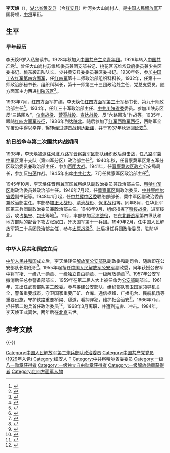 {{noteTA
|1=zh-hans:蒋介石;zh-hk:蒋介石;zh-tw:蒋中正;
|2=zh-hans:斯大林;zh-hk:史太林;zh-tw:史達林;
|3=zh-cn:朝鲜战争; zh-sg:韩战; zh-tw:韓戰; zh-hk:韓戰;}}
{{模板:中国人民解放军将领
| name = 李天焕
| image name = Li Tianhuan.jpg
| image_size = 200
| job = [[中国人民解放军|中国人民解放军]]首任[[中国人民解放军第二炮兵部队|第二炮兵部队政治委员]]
| job2 = 
| period = 1966年7月 - 1968年3月
| birthname = 
| other_names = 
| foreign_names =
| english_names =
| Sex = 男
| date of birth = 1912年10月24日
| place of birth = {{ROC-1912}}[[湖北省|湖北省]][[黄安县_(明朝)|黄安县]]
| date of death =  {{death date and age|1986|5|19|1912|10|24}}
| place of death = {{PRC}}[[北京市|北京市]]
| nationality = {{PRC}}
| residence = 
| languages = 
| height = 
| weight = 
| party = {{CPC}}
| rank = [[中将|中将]]
| spouse = 林熙
| relatives = 
| educate = 
*[[中国人民抗日军政大学|中国人民抗日军政大学]]
| past = 
| work =
*《气壮山河》
| award = 
*[[中华人民共和国|中华人民共和国]]一级[[八一勋章_(1955年)|八一勋章]]（1955年）
*[[中华人民共和国|中华人民共和国]]一级[[独立自由勋章|独立自由勋章]]（1955年）
*[[中华人民共和国|中华人民共和国]]一级[[解放勋章|解放勋章]]（1955年）
| rankrecord= 
*1955年被授予[[中将|公安军中将]]军衔
*1957年改为[[中将|中将]]军衔
}}
'''李天焕'''（{{bd|1912年|10月24日|1986年|5月19日|catIdx=L李}}），[[湖北省|湖北省]][[黄安县_(明朝)|黄安县]]（今[[红安县|红安县]]）叶河乡大山岗村人。是[[中国人民解放军|中国人民解放军]]开国将领，[[中将|中将]]军衔。

== 生平 ==
=== 早年经历 ===
李天焕9岁入私塾读书。1928年秋加入[[中国共产主义青年团|中国共产主义青年团]]。1929年转入[[中国共产党|中国共产党]]<ref>{{cite book|author= 星火燎原编辑部 |title=中国人民解放军将帅名录 第一卷|year=2007|publisher=解放军出版社 |location=北京|isbn=7-5065-5031-8| pages = 269}}</ref>。曾任大山岗村[[苏维埃|苏维埃]]委员兼团支部书记、桃花区苏维埃政府委员兼少共区委书记、桃东袭击队队长、少共黄安县委委员兼区委书记。1930年冬，参加[[中国工农红军|中国工农红军]][[中国工农红军第四方面军|第四方面军]]，任[[红四军_(红四方面军)|红四军]]第十二师政治部组织科科长。1932年，任第十一师政治部秘书长、组织科科长，第十一师第三十三团政治处主任、党总支委员，随方面军主力西进[[川陕苏区|川陕苏区]]<ref>{{cite book|author1=唐健|author2=红安县县志编纂委员会|title=红安县志|date=1992|publisher=上海人民出版社|location=上海|isbn=7-208-01341-1|pages=731}}</ref>。

1933年7月，红四方面军扩编，李天焕任[[红四方面军|红四方面军]][[红三十军|第三十军]]秘书长、第九十师政治部主任<ref>{{cite book|title=中国红军人物志|author=王健英|location=广州|publisher=广东人民出版社|year=2000|isbn=7-218-03199-4|pages=297}}</ref>。1934年，任红三十军政治部主任、[[中共川陕省委|中共川陕省委]]委员。参加川陕苏区反“三路围攻”，[[仪南战役|仪南战役]]、[[营渠战役|营渠战役]]、[[宣达战役|宣达战役]]、反“六路围攻”作战等。1935年，跟随[[红四方面军|红四方面军]][[长征|长征]]，1936年到达[[陕北|陕北]]。随后参加了[[红军|红军]][[西路军|西路军]][[西征|西征]]，西路军全军覆没中得以幸存，辗转经过游击战到达[[新疆|新疆]]，并于1937年秋返回[[延安|延安]]<ref>{{cite book|author=秦生|title=红西路军史|year=2011|publisher=中国社会科学出版社|isbn=978-7-5004-9595-6|pages=313}}</ref>。

=== 抗日战争与第二次国共内战期间 ===
1938年，李天焕被派往[[河北|河北]][[八路军|八路军]][[晋察冀军区|晋察冀军区]]部队组织敌后游击战，任[[八路军|八路军]][[冀中军区|冀中军区]]第十支队（第四军分区）政治部主任<ref>{{cite book|author1=中国工农红军第四方面军战史编辑委员会编|title=中国工农红军第四方面军人物志|date=1998|publisher=解放军出版社|location=北京|isbn=7-5065-3365-0|pages=251}}</ref>。1940年秋，任晋察冀军区第五军分区政治委员兼政治部主任，参加[[百团大战|百团大战]]。1941年，任[[晋察冀边区政府|晋察冀边区政府]]公安局局长，参加反[[扫荡|扫荡]]作战。1945年出席[[中共七大|中共七大]]，7月任冀察军区政治部主任<ref>{{cite book|author=中共中央党史研究室第一研究部编|title=中国共产党第七次全国代表大会代表名录 下|location=上海|publisher=上海人民出版社|year=2005|pages=357|isbn=7-208-05733-8}}</ref>。

1945年10月，李天焕任晋察冀军区冀察纵队副政治委员兼政治部主任、[[察哈尔军区|察哈尔军区]]副政治委员兼政治部主任。1946年7月起，任[[冀察军区|冀察军区]]副政治委员、[[中共察哈尔省委|中共察哈尔省委]]副书记等。1948年1月起，任[[中共冀中区委|中共冀中区委]]联络部部长、冀中军区副政治委员兼政治部主任。率部参加[[正太战役|正太战役]]、[[清沧战役|清沧战役]]、[[保北战役|保北战役]]等。同年8月，任华北军区第三兵团副政治委员兼政治部主任。1948年9月，组织指挥了[[察绥战役|察绥战役]]，进军绥远，攻占[[集宁|集宁]]、[[包头|包头]]等地<ref >{{cite book|author=《聂荣臻传》编写组|title=聂荣臻传|year=2006|location=北京|publisher=当代中国出版社|isbn=978-7-80092-337-1|pages=262}}</ref>。11月，率部参加[[平津战役|平津战役]]，在[[东北野战军|东北野战军]]第四纵队和地方部队的配合下攻占[[张家口|张家口]]，歼灭国军第十一兵团。1949年2月，任中国人民解放军第二十兵团政治部主任，参与[[太原战役|太原战役]]<ref>{{cite book|author=山西省史志硏究院|title=山西通志 军事志|year=1997|publisher=中华书局|pages=88–90}}</ref>。此后担任兵团政治委员，驻防华北。

=== 中华人民共和国成立后 ===
[[中华人民共和国|中华人民共和国]]成立后，李天焕转任[[解放军公安部队|解放军公安部队]]副政委和副司令，随后即在公安部队长期任职<ref>{{cite book|author1=邵维正等编写|title=中国人民解放军人物录|date=1988|publisher=上海人民出版社|location=上海|isbn=7-208-00121-9|pages=329}}</ref>。1955年起担任[[中国人民解放军公安军|中国人民解放军公安军]]副政委，同年获授公安军[[中将|中将]]军衔、一级[[八一勋章_(1955年)|八一勋章]]、一级[[独立自由勋章|独立自由勋章]]、一级[[解放勋章|解放勋章]]<ref>{{cite book |author=欧阳青|title=大授衔：1955共和国将帅授衔档案|year=2011 |publisher=长城出版社 |location=北京|pages=433|isbn=978-7-5483-0058-8}}</ref>。1957年公安军撤消后任总参警备部部长，1959年在第二届人大上被任命为[[公安部|公安部]]副部长。1961年，又出任[[武警|武警]]部队第二政委。参与筹建公安部队，组织部队警卫国家领导机关全，警备重要城市，守卫国家重要厂矿、仓库、通信枢纽、广播电台、民航机场等重要设施，守护铁路重要桥梁、隧道，看押罪犯，维护社会治安<ref>{{cite web|title=李天焕|publisher=中国共产党新闻网|accessdate=2010-03-01|url=http://dangshi.people.com.cn/GB/165617/165618/166491/167908/9975097.html|archive-date=2019-06-04|archive-url=https://web.archive.org/web/20190604120333/http://dangshi.people.com.cn/GB/165617/165618/166491/167908/9975097.html|dead-url=no}}</ref>。1966年7月，担任[[第二炮兵|第二炮兵]]首任政治委员<ref>{{cite web|title=中国人民解放军战略导弹部队（第二炮兵）|url=http://news.xinhuanet.com/ziliao/2004-07/20/content_1618237.htm|website=新华网|accessdate=2016-02-04|archive-date=2015-05-24|archive-url=https://web.archive.org/web/20150524105105/http://news.xinhuanet.com/ziliao/2004-07/20/content_1618237.htm|dead-url=no}}</ref>。1968年3月离职，并遭到迫害、冲击。1984年，李天焕正式离休，两年后在[[北京|北京]]去世。

== 参考文献 ==
{{Reflist}}

{{-}}
{{start box}}
{{s-mil|pla}}
{{s-new}}
{{s-title|[[中国人民解放军第二炮兵部队|中国人民解放军第二炮兵部队]][[政治委员|政治委员]]|1967年7月—1968年3月}}  
{{s-after|[[陈鹤桥|陈鹤桥]]}}
{{end box}}
{{中国人民解放军第二炮兵部队政治委员}}
{{中國人民解放軍開國中將}}

[[Category:中国人民解放军第二炮兵部队政治委员|Category:中国人民解放军第二炮兵部队政治委员]]
[[Category:中国共产党党员_(1929年入党)|Category:中国共产党党员 (1929年入党)]]
[[Category:红安人|Category:红安人]]
[[Category:李姓|T]]
[[Category:中共察哈尔省委委员|Category:中共察哈尔省委委员]]
[[Category:一级八一勋章获得者|Category:一级八一勋章获得者]]
[[Category:一级独立自由勋章获得者|Category:一级独立自由勋章获得者]]
[[Category:一级解放勋章获得者|Category:一级解放勋章获得者]]
[[Category:红四方面军人物|Category:红四方面军人物]]